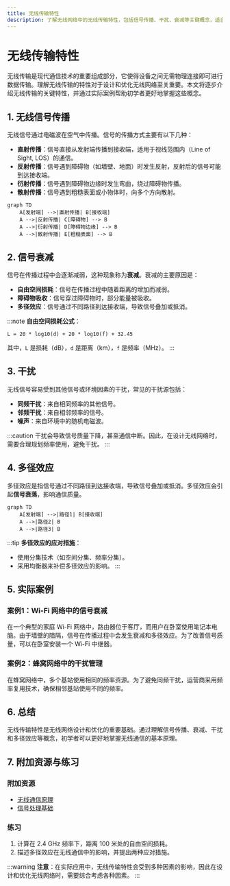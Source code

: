 ```yaml
---
title: 无线传输特性
description: 了解无线网络中的无线传输特性，包括信号传播、干扰、衰减等关键概念，适合初学者学习。
---
```


# 无线传输特性

无线传输是现代通信技术的重要组成部分，它使得设备之间无需物理连接即可进行数据传输。理解无线传输的特性对于设计和优化无线网络至关重要。本文将逐步介绍无线传输的关键特性，并通过实际案例帮助初学者更好地掌握这些概念。

## 1. 无线信号传播

无线信号通过电磁波在空气中传播。信号的传播方式主要有以下几种：

- **直射传播**：信号直接从发射端传播到接收端，适用于视线范围内（Line of Sight, LOS）的通信。
- **反射传播**：信号遇到障碍物（如墙壁、地面）时发生反射，反射后的信号可能到达接收端。
- **衍射传播**：信号遇到障碍物边缘时发生弯曲，绕过障碍物传播。
- **散射传播**：信号遇到粗糙表面或小物体时，向多个方向散射。

```mermaid
graph TD
    A[发射端] -->|直射传播| B[接收端]
    A -->|反射传播| C[障碍物] --> B
    A -->|衍射传播| D[障碍物边缘] --> B
    A -->|散射传播| E[粗糙表面] --> B
```

## 2. 信号衰减

信号在传播过程中会逐渐减弱，这种现象称为**衰减**。衰减的主要原因是：

- **自由空间损耗**：信号在传播过程中随着距离的增加而减弱。
- **障碍物吸收**：信号穿过障碍物时，部分能量被吸收。
- **多径效应**：信号通过不同路径到达接收端，导致信号叠加或抵消。

:::note
**自由空间损耗公式**：
```
L = 20 * log10(d) + 20 * log10(f) + 32.45
```
其中，`L` 是损耗（dB），`d` 是距离（km），`f` 是频率（MHz）。
:::

## 3. 干扰

无线信号容易受到其他信号或环境因素的干扰，常见的干扰源包括：

- **同频干扰**：来自相同频率的其他信号。
- **邻频干扰**：来自相邻频率的信号。
- **噪声**：来自环境中的随机电磁波。

:::caution
干扰会导致信号质量下降，甚至通信中断。因此，在设计无线网络时，需要合理规划频率使用，避免干扰。
:::

## 4. 多径效应

多径效应是指信号通过不同路径到达接收端，导致信号叠加或抵消。多径效应会引起**信号衰落**，影响通信质量。

```mermaid
graph TD
    A[发射端] -->|路径1| B[接收端]
    A -->|路径2| B
    A -->|路径3| B
```

:::tip
**多径效应的应对措施**：
- 使用分集技术（如空间分集、频率分集）。
- 采用均衡器来补偿多径效应的影响。
:::

## 5. 实际案例

### 案例1：Wi-Fi 网络中的信号衰减

在一个典型的家庭 Wi-Fi 网络中，路由器位于客厅，而用户在卧室使用笔记本电脑。由于墙壁的阻隔，信号在传播过程中会发生衰减和多径效应。为了改善信号质量，可以在卧室安装一个 Wi-Fi 中继器。

### 案例2：蜂窝网络中的干扰管理

在蜂窝网络中，多个基站使用相同的频率资源。为了避免同频干扰，运营商采用频率复用技术，确保相邻基站使用不同的频率。

## 6. 总结

无线传输特性是无线网络设计和优化的重要基础。通过理解信号传播、衰减、干扰和多径效应等概念，初学者可以更好地掌握无线通信的基本原理。

## 7. 附加资源与练习

### 附加资源
- [无线通信原理](https://example.com/wireless-communication)
- [信号处理基础](https://example.com/signal-processing)

### 练习
1. 计算在 2.4 GHz 频率下，距离 100 米处的自由空间损耗。
2. 描述多径效应在无线通信中的影响，并提出两种应对措施。

:::warning
**注意**：在实际应用中，无线传输特性会受到多种因素的影响，因此在设计和优化无线网络时，需要综合考虑各种因素。
:::